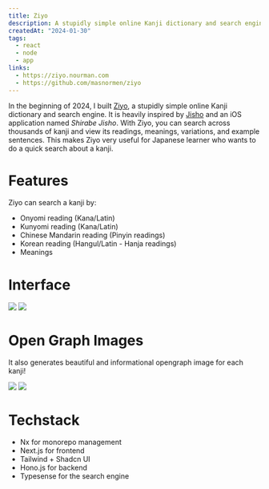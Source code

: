 ```yaml
---
title: Ziyo
description: A stupidly simple online Kanji dictionary and search engine.
createdAt: "2024-01-30"
tags:
  - react
  - node
  - app
links:
  - https://ziyo.nourman.com
  - https://github.com/masnormen/ziyo
---
```


In the beginning of 2024, I built [Ziyo](https://ziyo.nourman.com/), a stupidly simple online Kanji dictionary and search engine. It is heavily inspired by [Jisho](http://jisho.org/) and an iOS application named *Shirabe Jisho*. With Ziyo, you can search across thousands of kanji and view its readings, meanings, variations, and example sentences. This makes Ziyo very useful for Japanese learner who wants to do a quick search about a kanji.

# Features

Ziyo can search a kanji by:

- Onyomi reading (Kana/Latin)
- Kunyomi reading (Kana/Latin)
- Chinese Mandarin reading (Pinyin readings)
- Korean reading (Hangul/Latin - Hanja readings)
- Meanings

# Interface

<div className="flex flex-col sm:flex-row gap-4">
  <Img className="sm:w-1/2" src="https://www.notion.so/image/https%3A%2F%2Fprod-files-secure.s3.us-west-2.amazonaws.com%2F60678cfd-c33f-44e7-a8ed-09d08e538e17%2F73900d95-4ca3-46dc-b5bc-ac637d5e84e0%2FUntitled.png?table=block&id=2bc2a545-2f53-4d9f-8f5c-98ed4529df28&cache=v2"/>
  <Img className="sm:w-1/2" src="https://www.notion.so/image/https%3A%2F%2Fprod-files-secure.s3.us-west-2.amazonaws.com%2F60678cfd-c33f-44e7-a8ed-09d08e538e17%2F7cc005b2-6f5e-4f93-a718-f6a59343e5fc%2FUntitled.png?table=block&id=2c90de43-94c7-427d-8631-c5aad173223b&cache=v2"/>
</div>

# Open Graph Images

It also generates beautiful and informational opengraph image for each kanji!

<div className="flex flex-col sm:flex-row gap-4">
  <Img className="sm:w-1/2" src="https://www.notion.so/image/https%3A%2F%2Fprod-files-secure.s3.us-west-2.amazonaws.com%2F60678cfd-c33f-44e7-a8ed-09d08e538e17%2F6dc48a92-6e6a-4dc2-ad09-a406955a6a76%2FUntitled.png?table=block&id=a4e64035-d9c1-431a-9b11-e6a4c2366887&cache=v2"/>
  <Img className="sm:w-1/2" src="https://www.notion.so/image/https%3A%2F%2Fprod-files-secure.s3.us-west-2.amazonaws.com%2F60678cfd-c33f-44e7-a8ed-09d08e538e17%2F28950aac-6e57-4c76-a61f-fbd6bd5157dc%2FUntitled.png?table=block&id=70c9eba6-0f30-40a1-9cf9-3054ce7f3e29&cache=v2"/>
</div>

# Techstack

- Nx for monorepo management
- Next.js for frontend
- Tailwind + Shadcn UI
- Hono.js for backend
- Typesense for the search engine